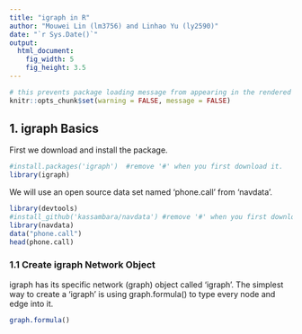 ```yaml
---
title: "igraph in R"
author: "Mouwei Lin (lm3756) and Linhao Yu (ly2590)"
date: "`r Sys.Date()`"
output: 
  html_document:
    fig_width: 5
    fig_height: 3.5
---
```


```r
# this prevents package loading message from appearing in the rendered version of your problem set
knitr::opts_chunk$set(warning = FALSE, message = FALSE)
```


## 1. igraph Basics

First we download and install the package.

```r
#install.packages('igraph')  #remove '#' when you first download it.
library(igraph)
```


We will use an open source data set named 'phone.call' from 'navdata'.

```r
library(devtools)
#install_github('kassambara/navdata') #remove '#' when you first download it.
library(navdata)
data("phone.call")
head(phone.call)
```
### 1.1 Create igraph Network Object
igraph has its specific network (graph) object called 'igraph'. The simplest way to create a 'igraph' is using graph.formula() to type every node and edge into it.
```r
graph.formula()
```




